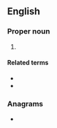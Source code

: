 {{also|tim|Tim|TIM|tím|tìm|-tim|t-im}}
==English==

===Proper noun===
{{en-proper noun}}

# {{lb|en|biblical}} {{abbreviation of|Timothy|lang=en}}

====Related terms====
* {{l|en|1 Tim.}}
* {{l|en|2 Tim.}}

===Anagrams===
* {{anagrams|en|IMT|ITM|MIT|TMI}}